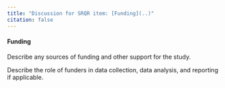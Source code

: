 ```yaml
---
title: "Discussion for SRQR item: [Funding](..)"
citation: false
---
```

::: {.grid id="funding"}
::: {.g-col-9}
#### Funding
:::
::: {.g-col-3}
:::
:::

Describe any sources of funding and other support for the study.

Describe the role of funders in data collection, data analysis, and reporting if applicable.

<script src="https://giscus.app/client.js"
data-repo="jamesrharwood/srqr"
data-repo-id="R_kgDOIaTtVw"
data-category="Announcements"
data-category-id="DIC_kwDOIaTtV84CSe8S"
data-mapping="specific"
data-term="Funding"
data-strict="0"
data-reactions-enabled="1"
data-emit-metadata="0"
data-theme="preferred_color_scheme"
data-theme="light"
data-lang="en"
crossorigin="anonymous"
async>
</script>
